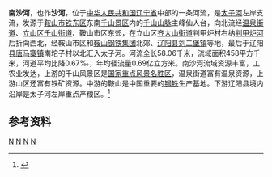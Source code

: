 {{Otheruses|南沙河|other=同名或類似名的其它條目描述}}
'''南沙河'''，也作'''沙河'''，位于[[中华人民共和国|中华人民共和国]][[辽宁省|辽宁省]]中部的一条河流，是[[太子河|太子河]]左岸支流，发源于[[鞍山市|鞍山市]][[铁东区_(鞍山市)|铁东区]]东南[[千山景区|千山景区]]内的[[千山山脉|千山山脉]]主峰仙人台，向北流经[[温泉街道_(鞍山市)|温泉街道]]、[[立山区|立山区]][[千山街道|千山街道]]、鞍山市区东郊，在立山区[[齐大山街道|齐大山街道]]判甲炉村右纳[[判甲炉河|判甲炉河]]后折向西北，经鞍山市区和[[鞍山钢铁集团|鞍山钢铁集团]]北郊、[[辽阳县|辽阳县]][[刘二堡镇_(辽阳县)|刘二堡镇]]等地，最后于辽阳县[[唐马寨镇|唐马寨镇]]南坨子村以北汇入太子河。河流全长58.06千米，流域面积458平方千米，河道平均比降0.67‰，年均径流量0.69亿立方米。南沙河流域资源丰富，工农业发达，上游的千山风景区是[[国家重点风景名胜区|国家重点风景名胜区]]，温泉街道富有温泉资源，上游山区还富有铁矿资源。中游的鞍山是中国重要的[[钢铁|钢铁]]生产基地。下游辽阳县境内沿岸是太子河左岸重点产粮区。<ref name="中国河湖大典">{{cite book zh |author=《[[中国河湖大典|中国河湖大典]]》编纂委员会 |title=《中国河湖大典·黑龙江、辽河卷》 |format=M |edition=1 |location=北京 |publisher=中国水利水电出版社 |date=2014年4月 |pages=285页 |id= ISBN 978-7-5170-1950-3}}</ref>
==参考资料==
{{reflist}}

{{China-river-stub}}
[[Category:辽宁河流|N]]
[[Category:辽河水系|N]]
[[Category:鞍山地理|N]]
[[Category:辽阳地理|N]]